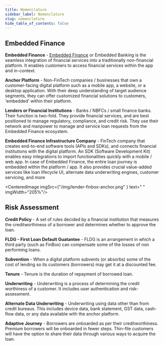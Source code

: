 ```yaml
---
title: Nomenclature
sidebar_label: Nomenclature
slug: nomenclature
hide_table_of_contents: false
---
```



## Embedded Finance


**Embedded Finance** - [Embedded Finance](https://finbox.in/blog/what-is-embedded-finance-and-how-it-will-change-fintech-in-india/) or Embedded Banking is the seamless integration of financial services into a traditionally non-financial platform. 
It enables customers to access financial services within the app and in-context. 


**Anchor Platform** - Non-FinTech companies / businesses that own a customer-facing digital platform such as a mobile app, a website, or a desktop application. With their deep understanding of target audience segments, they can offer customized financial solutions to customers, 'embedded' within their platform.

**Lenders or Financial Institutions** - Banks / NBFCs / small finance banks. Their function is two-fold. They provide financial services, and are best positioned to manage regulatory, compliance, and credit risk. They use their network and manpower to manage and service loan requests from the Embedded Finance ecosystem.

**Embedded Finance Infrastructure Company** - FinTech company that creates end-to-end software tools (APIs and SDKs), and connects financial institutions with the digital platform. An SDK (Software Development Kit) enables easy integrations to import functionalities quickly with a mobile / web app. In case of Embedded Finance, the entire loan journey is embedded within the platform / app. It also provides crucial value-added services like loan lifecycle UI, alternate data underwriting engines, customer servicing, and more


<CenteredImage  imgSrc={"/img/lender-finbox-anchor.png" } text=" " imgWidth="205%"/>

## Risk Assessment 


**Credit Policy** - A set of rules decided by a financial institution that measures the creditworthiness of a borrower and determines whether to approve the loan. 

**FLDG - First Loan Default Guatantee** - FLDG is an arrangement in which a third party (such as FinBox) can compensate some of the losses of non performing loans.

**Subvention** - When a digital platform subvents (or absorbs) some of the cost of lending so its customers (borrowers) may get it at a discounted fee.

**Tenure** - Tenure is the duration of repayment of borrowed loan.

**Underwriting** - Underwriting is a process of determining the credit worthiness of a customer. It includes user authentication and risk-assessment.

**Alternate Data Underwriting** -  Underwriting using data other than from credit bureaus. This includes device data, bank statement, GST data, cash-flow data, or any data available with the anchor platform.

**Adaptive Journey** - Borrowers are onboarded as per their creditworthiness. Premium borrowers will be onboarded in fewer steps. Thin-file customers will have the option to share their data through various ways to acquire the loan.
